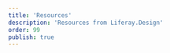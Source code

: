 ```yaml
---
title: 'Resources'
description: 'Resources from Liferay.Design'
order: 99
publish: true
---
```



<Grid template="auto / 1fr 1fr" gap="2rem">
	<Grid.Item>
		<CardHidden
			handbook
			icon="lexicon"
			title="Lexicon"
			text="Our Experience Language"
			to="/lexicon"
			cta="Get Started"
		/>
	</Grid.Item>
	<Grid.Item>
		<CardHidden
			handbook
			delay="0.2s"
			icon="whyBlueprints"
			title="Blueprints"
			text="Liferay's Brand Style Guidelines"
			to="/blueprints"
			cta="The Blue Abides"
		/>
	</Grid.Item>
	<Grid.Item>
		<CardHidden
			handbook
			delay=".3s"
			icon="fa_figma"
			title="Figma Resources"
			text="Open Source Design Projects"
			to="/resources/figma"
			cta="Help Us, Help You"
		/>
	</Grid.Item>
	<Grid.Item>
		<CardHidden
			handbook
			delay=".4s"
			icon="faqs"
			title="Help Center"
			text="Design docs for Liferay-ers"
			to="https://help.liferay.design"
			cta="Read the manual"
		/>
	</Grid.Item>
	<Grid.Item>
		<CardHidden
			handbook
			delay=".5s"
			icon="waffle"
			title="Style"
			text="Digital Marketing Styleguide"
			to="https://style.liferay.design"
			cta="Get in Style"
		/>
	</Grid.Item>
	<Grid.Item>
		<CardHidden
			handbook
			delay=".6s"
			icon="fa_terminal"
			title="Dashboard"
			text="A Liferay.Design slideshow"
			to="https://dashboard.liferay.design"
			cta="Sneak a Peek"
		/>
	</Grid.Item>
</Grid>

<br />
<br />
<br />
<br />
